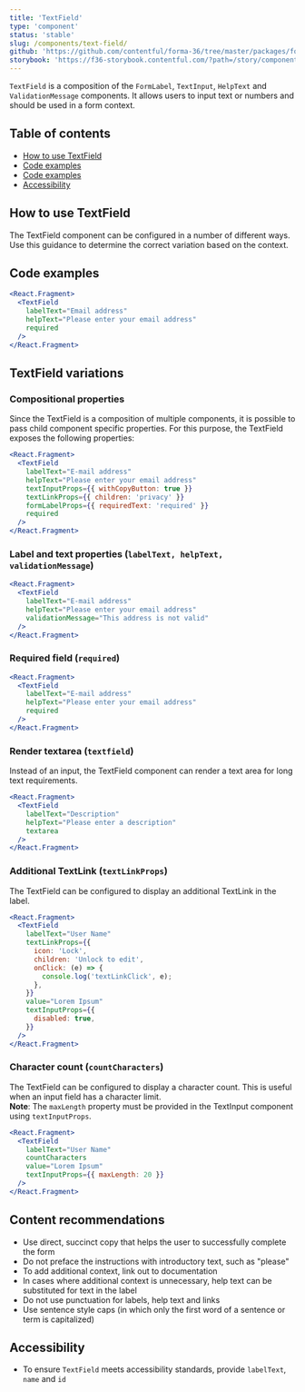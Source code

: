 ```yaml
---
title: 'TextField'
type: 'component'
status: 'stable'
slug: /components/text-field/
github: 'https://github.com/contentful/forma-36/tree/master/packages/forma-36-react-components/src/components/TextField'
storybook: 'https://f36-storybook.contentful.com/?path=/story/components-textfield--default'
---
```


`TextField` is a composition of the `FormLabel`, `TextInput`, `HelpText` and `ValidationMessage` components.
It allows users to input text or numbers and should be used in a form context.

## Table of contents

- [How to use TextField](#how-to-use-TextField)
- [Code examples](#code-examples)
- [Code examples](#content-recommendations)
- [Accessibility](#accessibility)

## How to use TextField

The TextField component can be configured in a number of different ways. Use this guidance to determine the correct variation based on the context.

## Code examples

```jsx
<React.Fragment>
  <TextField
    labelText="Email address"
    helpText="Please enter your email address"
    required
  />
</React.Fragment>
```

## TextField variations

### Compositional properties

Since the TextField is a composition of multiple components, it is possible to pass child component specific properties.
For this purpose, the TextField exposes the following properties:

```jsx
<React.Fragment>
  <TextField
    labelText="E-mail address"
    helpText="Please enter your email address"
    textInputProps={{ withCopyButton: true }}
    textLinkProps={{ children: 'privacy' }}
    formLabelProps={{ requiredText: 'required' }}
    required
  />
</React.Fragment>
```

### Label and text properties (`labelText, helpText, validationMessage`)

```jsx
<React.Fragment>
  <TextField
    labelText="E-mail address"
    helpText="Please enter your email address"
    validationMessage="This address is not valid"
  />
</React.Fragment>
```

### Required field (`required`)

```jsx
<React.Fragment>
  <TextField
    labelText="E-mail address"
    helpText="Please enter your email address"
    required
  />
</React.Fragment>
```

### Render textarea (`textfield`)

Instead of an input, the TextField component can render a text area for long text requirements.

```jsx
<React.Fragment>
  <TextField
    labelText="Description"
    helpText="Please enter a description"
    textarea
  />
</React.Fragment>
```

### Additional TextLink (`textLinkProps`)

The TextField can be configured to display an additional TextLink in the label.

```jsx
<React.Fragment>
  <TextField
    labelText="User Name"
    textLinkProps={{
      icon: 'Lock',
      children: 'Unlock to edit',
      onClick: (e) => {
        console.log('textLinkClick', e);
      },
    }}
    value="Lorem Ipsum"
    textInputProps={{
      disabled: true,
    }}
  />
</React.Fragment>
```

### Character count (`countCharacters`)

The TextField can be configured to display a character count. This is useful when an input field has a character limit.<br/>
**Note**: The `maxLength` property must be provided in the TextInput component using `textInputProps`.

```jsx
<React.Fragment>
  <TextField
    labelText="User Name"
    countCharacters
    value="Lorem Ipsum"
    textInputProps={{ maxLength: 20 }}
  />
</React.Fragment>
```

## Content recommendations

- Use direct, succinct copy that helps the user to successfully complete the form
- Do not preface the instructions with introductory text, such as "please"
- To add additional context, link out to documentation
- In cases where additional context is unnecessary, help text can be substituted for text in the label
- Do not use punctuation for labels, help text and links
- Use sentence style caps (in which only the first word of a sentence or term is capitalized)

## Accessibility

- To ensure `TextField` meets accessibility standards, provide `labelText`, `name` and `id`
